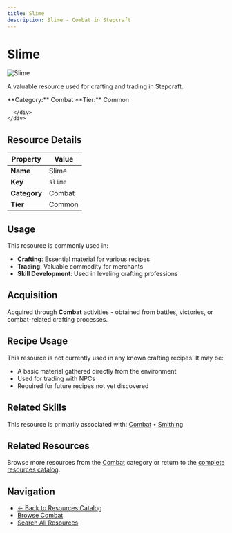 ```yaml
---
title: Slime
description: Slime - Combat in Stepcraft
---
```


# Slime

<div className="flex items-start gap-6 mb-8">
  <div className="flex-shrink-0">
    <img src="/assets/resources/combat/slime_loot.png" alt="Slime" className="w-24 h-24 border rounded-lg" />
  </div>
  <div className="flex-1">
    <div className="space-y-2">
      <p className="text-lg text-muted-foreground">A valuable resource used for crafting and trading in Stepcraft.</p>
      <div className="flex flex-wrap gap-4 text-sm">
        <span className="px-2 py-1 bg-blue-100 dark:bg-blue-900 rounded-md">
          **Category:** Combat
        </span>
        <span className="px-2 py-1 bg-gray-100 dark:bg-gray-900 rounded-md">
          **Tier:** Common
        </span>
        
      </div>
    </div>
  </div>
</div>

## Resource Details

| Property | Value |
|----------|-------|
| **Name** | Slime |
| **Key** | `slime` |
| **Category** | Combat |
| **Tier** | Common |


## Usage

This resource is commonly used in:

- **Crafting**: Essential material for various recipes
- **Trading**: Valuable commodity for merchants
- **Skill Development**: Used in leveling crafting professions


## Acquisition

Acquired through **Combat** activities - obtained from battles, victories, or combat-related crafting processes.


## Recipe Usage

This resource is not currently used in any known crafting recipes. It may be:
- A basic material gathered directly from the environment
- Used for trading with NPCs
- Required for future recipes not yet discovered


## Related Skills

This resource is primarily associated with: [Combat](/docs/skills/individual/combat) • [Smithing](/docs/skills/individual/smithing)

## Related Resources

Browse more resources from the [Combat](/docs/resources#combat) category or return to the [complete resources catalog](/docs/resources).

## Navigation

- [← Back to Resources Catalog](/docs/resources)
- [Browse Combat](/docs/resources#combat)
- [Search All Resources](/search)
